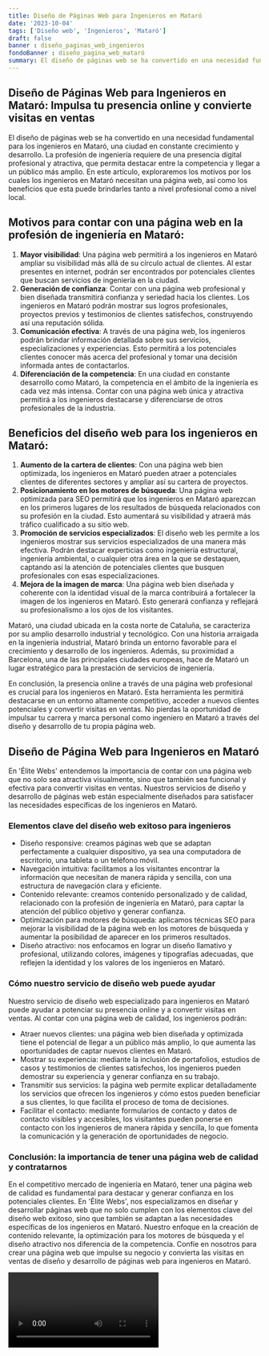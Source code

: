 ```yaml
---
title: Diseño de Páginas Web para Ingenieros en Mataró
date: '2023-10-04'
tags: ['Diseño web', 'Ingenieros', 'Mataró']
draft: false
banner : diseño_paginas_web_ingenieros
fondoBanner : diseño_pagina_web_mataró
summary: El diseño de páginas web se ha convertido en una necesidad fundamental para los ingenieros en Mataró, una ciudad en constante crecimiento y desarrollo. La profesión de ingeniería requiere de una presencia digital profesional y atractiva, que permita destacar entre la competencia y llegar a un público más amplio. En este artículo, exploraremos los motivos por los cuales los ingenieros en Mataró necesitan una página web, así como los beneficios que esta puede brindarles tanto a nivel profesional como a nivel local.
---
```


## Diseño de Páginas Web para Ingenieros en Mataró: Impulsa tu presencia online y convierte visitas en ventas

El diseño de páginas web se ha convertido en una necesidad fundamental para los ingenieros en Mataró, una ciudad en constante crecimiento y desarrollo. La profesión de ingeniería requiere de una presencia digital profesional y atractiva, que permita destacar entre la competencia y llegar a un público más amplio. En este artículo, exploraremos los motivos por los cuales los ingenieros en Mataró necesitan una página web, así como los beneficios que esta puede brindarles tanto a nivel profesional como a nivel local.

## Motivos para contar con una página web en la profesión de ingeniería en Mataró:
1. **Mayor visibilidad**: Una página web permitirá a los ingenieros en Mataró ampliar su visibilidad más allá de su círculo actual de clientes. Al estar presentes en internet, podrán ser encontrados por potenciales clientes que buscan servicios de ingeniería en la ciudad.
2. **Generación de confianza**: Contar con una página web profesional y bien diseñada transmitirá confianza y seriedad hacia los clientes. Los ingenieros en Mataró podrán mostrar sus logros profesionales, proyectos previos y testimonios de clientes satisfechos, construyendo así una reputación sólida.
3. **Comunicación efectiva**: A través de una página web, los ingenieros podrán brindar información detallada sobre sus servicios, especializaciones y experiencias. Esto permitirá a los potenciales clientes conocer más acerca del profesional y tomar una decisión informada antes de contactarlos.
4. **Diferenciación de la competencia**: En una ciudad en constante desarrollo como Mataró, la competencia en el ámbito de la ingeniería es cada vez más intensa. Contar con una página web única y atractiva permitirá a los ingenieros destacarse y diferenciarse de otros profesionales de la industria.

## Beneficios del diseño web para los ingenieros en Mataró:
1. **Aumento de la cartera de clientes**: Con una página web bien optimizada, los ingenieros en Mataró pueden atraer a potenciales clientes de diferentes sectores y ampliar así su cartera de proyectos.
2. **Posicionamiento en los motores de búsqueda**: Una página web optimizada para SEO permitirá que los ingenieros en Mataró aparezcan en los primeros lugares de los resultados de búsqueda relacionados con su profesión en la ciudad. Esto aumentará su visibilidad y atraerá más tráfico cualificado a su sitio web.
3. **Promoción de servicios especializados**: El diseño web les permite a los ingenieros mostrar sus servicios especializados de una manera más efectiva. Podrán destacar experticias como ingeniería estructural, ingeniería ambiental, o cualquier otra área en la que se destaquen, captando así la atención de potenciales clientes que busquen profesionales con esas especializaciones.
4. **Mejora de la imagen de marca**: Una página web bien diseñada y coherente con la identidad visual de la marca contribuirá a fortalecer la imagen de los ingenieros en Mataró. Esto generará confianza y reflejará su profesionalismo a los ojos de los visitantes.

Mataró, una ciudad ubicada en la costa norte de Cataluña, se caracteriza por su amplio desarrollo industrial y tecnológico. Con una historia arraigada en la ingeniería industrial, Mataró brinda un entorno favorable para el crecimiento y desarrollo de los ingenieros. Además, su proximidad a Barcelona, una de las principales ciudades europeas, hace de Mataró un lugar estratégico para la prestación de servicios de ingeniería.

En conclusión, la presencia online a través de una página web profesional es crucial para los ingenieros en Mataró. Esta herramienta les permitirá destacarse en un entorno altamente competitivo, acceder a nuevos clientes potenciales y convertir visitas en ventas. No pierdas la oportunidad de impulsar tu carrera y marca personal como ingeniero en Mataró a través del diseño y desarrollo de tu propia página web.

<GifSeo />

<Cta />

## Diseño de Página Web para Ingenieros en Mataró

En 'Élite Webs' entendemos la importancia de contar con una página web que no solo sea atractiva visualmente, sino que también sea funcional y efectiva para convertir visitas en ventas. Nuestros servicios de diseño y desarrollo de páginas web están especialmente diseñados para satisfacer las necesidades específicas de los ingenieros en Mataró. 

### Elementos clave del diseño web exitoso para ingenieros

- Diseño responsive: creamos páginas web que se adaptan perfectamente a cualquier dispositivo, ya sea una computadora de escritorio, una tableta o un teléfono móvil.
- Navegación intuitiva: facilitamos a los visitantes encontrar la información que necesitan de manera rápida y sencilla, con una estructura de navegación clara y eficiente.
- Contenido relevante: creamos contenido personalizado y de calidad, relacionado con la profesión de ingeniería en Mataró, para captar la atención del público objetivo y generar confianza.
- Optimización para motores de búsqueda: aplicamos técnicas SEO para mejorar la visibilidad de la página web en los motores de búsqueda y aumentar la posibilidad de aparecer en los primeros resultados.
- Diseño atractivo: nos enfocamos en lograr un diseño llamativo y profesional, utilizando colores, imágenes y tipografías adecuadas, que reflejen la identidad y los valores de los ingenieros en Mataró.

### Cómo nuestro servicio de diseño web puede ayudar

Nuestro servicio de diseño web especializado para ingenieros en Mataró puede ayudar a potenciar su presencia online y a convertir visitas en ventas. Al contar con una página web de calidad, los ingenieros podrán:

- Atraer nuevos clientes: una página web bien diseñada y optimizada tiene el potencial de llegar a un público más amplio, lo que aumenta las oportunidades de captar nuevos clientes en Mataró.
- Mostrar su experiencia: mediante la inclusión de portafolios, estudios de casos y testimonios de clientes satisfechos, los ingenieros pueden demostrar su experiencia y generar confianza en su trabajo.
- Transmitir sus servicios: la página web permite explicar detalladamente los servicios que ofrecen los ingenieros y cómo estos pueden beneficiar a sus clientes, lo que facilita el proceso de toma de decisiones.
- Facilitar el contacto: mediante formularios de contacto y datos de contacto visibles y accesibles, los visitantes pueden ponerse en contacto con los ingenieros de manera rápida y sencilla, lo que fomenta la comunicación y la generación de oportunidades de negocio.

### Conclusión: la importancia de tener una página web de calidad y contratarnos

En el competitivo mercado de ingeniería en Mataró, tener una página web de calidad es fundamental para destacar y generar confianza en los potenciales clientes. En 'Élite Webs', nos especializamos en diseñar y desarrollar páginas web que no solo cumplen con los elementos clave del diseño web exitoso, sino que también se adaptan a las necesidades específicas de los ingenieros en Mataró. Nuestro enfoque en la creación de contenido relevante, la optimización para los motores de búsqueda y el diseño atractivo nos diferencia de la competencia. Confíe en nosotros para crear una página web que impulse su negocio y convierta las visitas en ventas de diseño y desarrollo de páginas web para ingenieros en Mataró.

<Video />

<CtaBot job='Ingenieros' city='Mataró'/>

<Gmaps query='Mataró+españa+maps' />